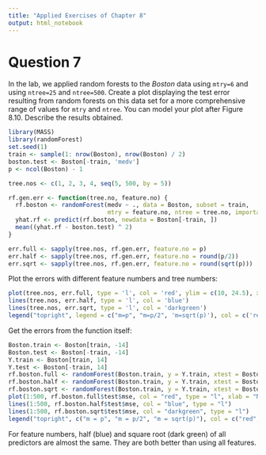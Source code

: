 ```yaml
---
title: "Applied Exercises of Chapter 8"
output: html_notebook
---
```


# Question 7

In the lab, we applied random forests to the *Boston* data using `mtry=6` and using `ntree=25` and `ntree=500`. Create a plot displaying the test error resulting from random forests on this data set for a more comprehensive range of values for `mtry` and `ntree`. You can model your
plot after Figure 8.10. Describe the results obtained.

```r
library(MASS)
library(randomForest)
set.seed(1)
train <- sample(1: nrow(Boston), nrow(Boston) / 2)
boston.test <- Boston[-train, 'medv']
p <- ncol(Boston) - 1

tree.nos <- c(1, 2, 3, 4, seq(5, 500, by = 5))

rf.gen.err <- function(tree.no, feature.no) {
  rf.boston <- randomForest(medv ~ ., data = Boston, subset = train, 
                            mtry = feature.no, ntree = tree.no, importance = TRUE)
  yhat.rf <- predict(rf.boston, newdata = Boston[-train, ])
  mean((yhat.rf - boston.test) ^ 2)
}

err.full <- sapply(tree.nos, rf.gen.err, feature.no = p)
err.half <- sapply(tree.nos, rf.gen.err, feature.no = round(p/2))
err.sqrt <- sapply(tree.nos, rf.gen.err, feature.no = round(sqrt(p)))
```

Plot the errors with different feature numbers and tree numbers:
```r
plot(tree.nos, err.full, type = 'l', col = 'red', ylim = c(10, 24.5), xlab = 'Number of trees', ylab = 'Test MSE')
lines(tree.nos, err.half, type = 'l', col = 'blue')
lines(tree.nos, err.sqrt, type = 'l', col = 'darkgreen')
legend("topright", legend = c("m=p", "m=p/2", 'm=sqrt(p)'), col = c('red', 'blue', 'darkgreen'), lty = 1, lwd =2, cex = 0.8)
```

Get the errors from the function itself:
```r
Boston.train <- Boston[train, -14]
Boston.test <- Boston[-train, -14]
Y.train <- Boston[train, 14]
Y.test <- Boston[-train, 14]
rf.boston.full <- randomForest(Boston.train, y = Y.train, xtest = Boston.test, ytest = Y.test, mtry = ncol(Boston) - 1, ntree = 500)
rf.boston.half <- randomForest(Boston.train, y = Y.train, xtest = Boston.test, ytest = Y.test, mtry = (ncol(Boston) - 1) / 2, ntree = 500)
rf.boston.sqrt <- randomForest(Boston.train, y = Y.train, xtest = Boston.test, ytest = Y.test, mtry = sqrt(ncol(Boston) - 1), ntree = 500)
plot(1:500, rf.boston.full$test$mse, col = "red", type = "l", xlab = "Number of Trees", ylab = "Test MSE", ylim = c(10, 19))
lines(1:500, rf.boston.half$test$mse, col = "blue", type = "l")
lines(1:500, rf.boston.sqrt$test$mse, col = "darkgreen", type = "l")
legend("topright", c("m = p", "m = p/2", "m = sqrt(p)"), col = c("red", "blue", "darkgreen"), cex = 1, lty = 1)
```

For feature numbers, half (blue) and square root (dark green) of all predictors are almost the same.
They are both better than using all features.